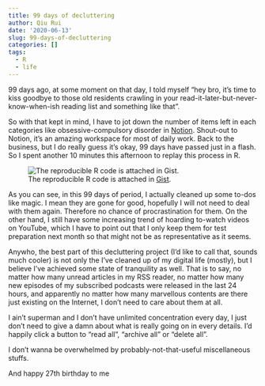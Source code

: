 ```yaml
---
title: 99 days of decluttering
author: Qiu Rui
date: '2020-06-13'
slug: 99-days-of-decluttering
categories: []
tags:
  - R
  - life
---
```


99 days ago, at some moment on that day, I told myself “hey bro, it’s time to kiss goodbye to those old residents crawling in your read-it-later-but-never-know-when-ish reading list and something like that”.

So with that kept in mind, I have to jot down the number of items left in each categories like obsessive-compulsory disorder in [Notion](https://www.notion.so/). Shout-out to Notion, it's an amazing workspace for most of daily work. Back to the business, but I do really guess it’s okay, 99 days have passed just in a flash. So I spent another 10 minutes this afternoon to replay this process in R.

<!-- <script src="https://gist.github.com/rexarski/2b811bcdcb4548dfe757cbd0e86f7290.js"></script> -->

![The reproducible R code is attached in  [Gist](https://gist.github.com/rexarski/2b811bcdcb4548dfe757cbd0e86f7290).](/image/declutter.gif)

As you can see, in this 99 days of period, I actually cleaned up some to-dos like magic. I mean they are gone for good, hopefully I will not need to deal with them again. Therefore no chance of procrastination for them. On the other hand, I still have some increasing trend of hoarding to-watch videos on YouTube, which I have to point out that I only keep them for test preparation next month so that might not be as representative as it seems.

Anywho, the best part of this decluttering project (I’d like to call that, sounds much cooler) is not only the I’ve cleaned up of my digital life (mostly), but I believe I’ve achieved some state of tranquility as well. That is to say, no matter how many unread articles in my RSS reader, no matter how many new episodes of my subscribed podcasts were released in the last 24 hours, and apparently no matter how many marvellous contents are there just existing on the Internet, I don’t need to care about them at all.

I ain’t superman and I don’t have unlimited concentration every day, I just don’t need to give a damn about what is really going on in every details. I’d happily click a button to “read all”, “archive all” or “delete all”.

I don’t wanna be overwhelmed by probably-not-that-useful miscellaneous stuffs.

And happy 27th birthday to me
